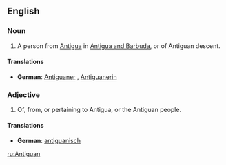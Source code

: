 {{see|antiguan}}
==English==
===Noun===
{{en-noun}}

#A person from [[Antigua]] in [[Antigua and Barbuda]], or of Antiguan descent.

====Translations====
*'''German''': [[Antiguaner]] {{m}}, [[Antiguanerin]] {{f}}

===Adjective===
{{en-adj}}

#Of, from, or pertaining to Antigua, or the Antiguan people.

====Translations====
{{top}}
*'''German''': [[antiguanisch]]
{{bottom}}

[[ru:Antiguan]]
